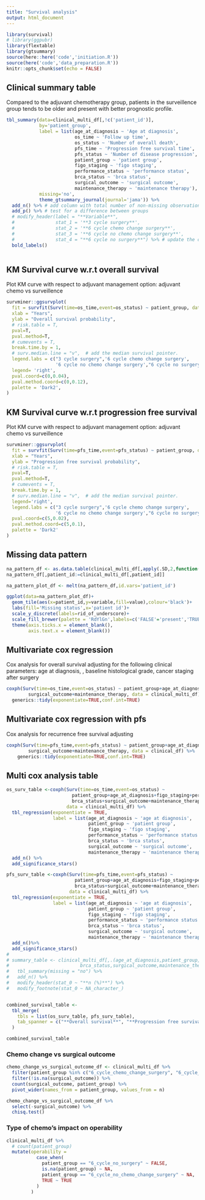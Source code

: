 ```yaml
---
title: "Survival analysis"
output: html_document
---
```


```r
library(survival)
# library(ggpubr)
library(flextable)
library(gtsummary)
source(here::here('code','initiation.R'))
source(here('code','data_preparation.R'))
knitr::opts_chunk$set(echo = FALSE)
```

## Clinical summary table

Compared to the adjuvant chemotherapy group, patients in the surveillence group tends to be older and present with better prognostic profile. 

```r
tbl_summary(data=clinical_multi_df[,!c('patient_id')],
            by='patient_group',
            label = list(age_at_diagnosis ~ 'Age at diagnosis',
                         os_time ~ 'Follow up time',
                         os_status ~ 'Number of overall death',
                         pfs_time ~ 'Progression free survival time',
                         pfs_status ~ 'Number of disease progression',
                         patient_group ~ 'patient group',
                         figo_staging ~ 'figo staging',
                         performance_status ~ 'performance status',
                         brca_status ~ 'brca status',
                         surgical_outcome ~ 'surgical outcome',
                         maintenance_therapy ~ 'maintenance therapy'),
            missing='no',
            theme_gtsummary_journal(journal='jama')) %>%
  add_n() %>% # add column with total number of non-missing observations
  add_p() %>% # test for a difference between groups
  # modify_header(label = "**Variable**",
  #               stat_1 = '**3 cycle surgery**',
  #               stat_2 = '**6 cycle chemo change surgery**',
  #               stat_3 = '**6 cycle no chemo change surgery**',
  #               stat_4 = "**6 cycle no surgery**") %>% # update the column header
  bold_labels()



```


## KM Survival curve w.r.t overall survival

Plot KM curve with respect to adjuvant management option: adjuvant chemo vs surveillence
```r

survminer::ggsurvplot(
  fit = survfit(Surv(time=os_time,event=os_status) ~ patient_group, data = clinical_df),
  xlab = "Years", 
  ylab = "Overall survival probability",
  # risk.table = T,
  pval=T,
  pval.method=T,
  # cumevents = T,
  break.time.by = 1,
  # surv.median.line = "v",  # add the median survival pointer.
  legend.labs = c("3 cycle surgery",'6 cycle chemo change surgery',
                  '6 cycle no chemo change surgery',"6 cycle no surgery"),
  legend= 'right', 
  pval.coord=c(0,0.04),
  pval.method.coord=c(0,0.12),
  palette = 'Dark2',
)

```

## KM Survival curve w.r.t progression free survival

Plot KM curve with respect to adjuvant management option: adjuvant chemo vs surveillence
```r

survminer::ggsurvplot(
  fit = survfit(Surv(time=pfs_time,event=pfs_status) ~ patient_group, data = clinical_df), 
  xlab = "Years", 
  ylab = "Progression free survival probability",
  # risk.table = T,
  pval=T,
  pval.method=T,
  # cumevents = T,
  break.time.by = 1,
  # surv.median.line = "v",  # add the median survival pointer.
  legend='right',
  legend.labs = c("3 cycle surgery",'6 cycle chemo change surgery',
                  '6 cycle no chemo change surgery',"6 cycle no surgery"),
  pval.coord=c(5,0.02),
  pval.method.coord=c(5,0.1),
  palette = 'Dark2'
)

```

## Missing data pattern
```r

na_pattern_df <- as.data.table(clinical_multi_df[,apply(.SD,2,function(x){return(is.na(x))}),.SDcols=!c('patient_id')])
na_pattern_df[,patient_id:=clinical_multi_df[,patient_id]]

na_pattern_plot_df <- melt(na_pattern_df,id.vars='patient_id')

ggplot(data=na_pattern_plot_df)+
  geom_tile(aes(x=patient_id,y=variable,fill=value),colour='black')+
  labs(fill='Missing status',x='patient id')+
  scale_y_discrete(labels=rid_of_underscore)+
  scale_fill_brewer(palette = 'RdYlGn',labels=c('FALSE'='present','TRUE'='missing'))+
  theme(axis.ticks.x = element_blank(),
        axis.text.x = element_blank())

```


## Multivariate cox regression

Cox analysis for overall survival adjusting for the following clinical parameters: age at diagnosis, , baseline histological grade, cancer staging after surgery

```r

coxph(Surv(time=os_time,event=os_status) ~ patient_group+age_at_diagnosis+figo_staging+performance_status+brca_status+
        surgical_outcome+maintenance_therapy, data = clinical_multi_df)%>%
  generics::tidy(exponentiate=TRUE,conf.int=TRUE)

```

## Multivariate cox regression with pfs

Cox analysis for recurrence free survival adjusting 

```r

coxph(Surv(time=pfs_time,event=pfs_status) ~ patient_group+age_at_diagnosis+figo_staging+performance_status+brca_status+
        surgical_outcome+maintenance_therapy, data = clinical_df) %>%
    generics::tidy(exponentiate=TRUE,conf.int=TRUE)


```

## Multi cox analysis table

```r

os_surv_table <-coxph(Surv(time=os_time,event=os_status) ~
                        patient_group+age_at_diagnosis+figo_staging+performance_status+
                        brca_status+surgical_outcome+maintenance_therapy,
                      data = clinical_multi_df) %>%
  tbl_regression(exponentiate = TRUE,
                 label = list(age_at_diagnosis ~ 'age at diagnosis',
                              patient_group ~ 'patient group',
                              figo_staging ~ 'figo staging',
                              performance_status ~ 'performance status',
                              brca_status ~ 'brca status',
                              surgical_outcome ~ 'surgical outcome',
                              maintenance_therapy ~ 'maintenance therapy')) %>%
  add_n() %>%
  add_significance_stars()

pfs_surv_table <-coxph(Surv(time=pfs_time,event=pfs_status) ~
                         patient_group+age_at_diagnosis+figo_staging+performance_status+
                         brca_status+surgical_outcome+maintenance_therapy, 
                       data = clinical_multi_df) %>%
  tbl_regression(exponentiate = TRUE,
                 label = list(age_at_diagnosis ~ 'age at diagnosis',
                              patient_group ~ 'patient group',
                              figo_staging ~ 'figo staging',
                              performance_status ~ 'performance status',
                              brca_status ~ 'brca status',
                              surgical_outcome ~ 'surgical outcome',
                              maintenance_therapy ~ 'maintenance therapy')) %>%
  add_n()%>%
  add_significance_stars()
# 
# summary_table <- clinical_multi_df[,.(age_at_diagnosis,patient_group,figo_staging,performance_status,
#                          brca_status,surgical_outcome,maintenance_therapy)] %>% 
#   tbl_summary(missing = "no") %>% 
#   add_n() %>% 
#   modify_header(stat_0 ~ "**n (%)**") %>%
#   modify_footnote(stat_0 ~ NA_character_)


combined_survival_table <-
  tbl_merge(
    tbls = list(os_surv_table, pfs_surv_table),
    tab_spanner = c("**Overall survival**", "**Progression free survival**")
  )

combined_survival_table
```
### Chemo change vs surgical outcome 
```r
chemo_change_vs_surgical_outcome_df <- clinical_multi_df %>% 
  filter(patient_group %in% c("6_cycle_chemo_change_surgery", "6_cycle_no_chemo_change_surgery")) %>% 
  filter(!is.na(surgical_outcome)) %>% 
  count(surgical_outcome, patient_group) %>% 
  pivot_wider(names_from = patient_group, values_from = n)

```



```r
chemo_change_vs_surgical_outcome_df %>% 
  select(-surgical_outcome) %>% 
  chisq.test()
```
### Type of chemo's impact on operability
```r
clinical_multi_df %>% 
  # count(patient_group)
  mutate(operability = 
           case_when(
             patient_group == "6_cycle_no_surgery" ~ FALSE, 
             is.na(patient_group) ~ NA, 
             patient_group == "6_cycle_no_chemo_change_surgery" ~ NA,
             TRUE ~ TRUE
           )
         )
```

